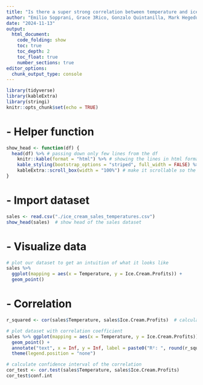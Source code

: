 ```yaml
---
title: "Is there a super strong correlation between temperature and ice cream?"
author: "Emilio Sopprani, Grace 3Rico, Gonzalo Quintanilla, Mark Hegedus"
date: "2024-11-13"
output:
  html_document:
    code_folding: show
    toc: true
    toc_depth: 2
    toc_float: true
    number_sections: true
editor_options: 
  chunk_output_type: console
---
```


```r
library(tidyverse)
library(kableExtra)
library(stringi)
knitr::opts_chunk$set(echo = TRUE)
```

# - Helper function

```r
show_head <- function(df) {
  head(df) %>% # passing down only few lines from the df
    knitr::kable(format = "html") %>% # showing the lines in html format
    kable_styling(bootstrap_options = "striped", full_width = FALSE) %>% # little bit of style to avoid columns to be crowded
    kableExtra::scroll_box(width = "100%") # make it scrollable so the columns don't overflow the page
}
```


# - Import dataset

```r
sales <- read.csv("./ice_cream_sales_temperatures.csv")
show_head(sales)  # show head of the sales dataset
```

# - Visualize data

```r
# plot our dataset to get an intuition of what it looks like
sales %>%
  ggplot(mapping = aes(x = Temperature, y = Ice.Cream.Profits)) +
  geom_point()
```

# - Correlation

```r
r_squared <- cor(sales$Temperature, sales$Ice.Cream.Profits)  # calculate correlation coefficient

# plot dataset with correlation coefficient
sales %>% ggplot(mapping = aes(x = Temperature, y = Ice.Cream.Profits)) +
  geom_point() +
  annotate("text", x = Inf, y = Inf, label = paste0("R²: ", round(r_squared, 2)), hjust = 1.1, vjust = 1.1) +
  theme(legend.position = "none")

# calculate confidence interval of the correlation
cor_test <- cor.test(sales$Temperature, sales$Ice.Cream.Profits)
cor_test$conf.int
```
